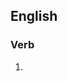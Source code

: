{{also|re-shooting}}

==English==

===Verb===
{{head|en|present participle}}

# {{present participle of|reshoot|lang=en|nocat=1}}